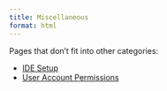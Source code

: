 ```yaml
---
title: Miscellaneous
format: html
---
```


Pages that don't fit into other categories:

- [IDE Setup](ide.html)
- [User Account Permissions](user-permissions.html)